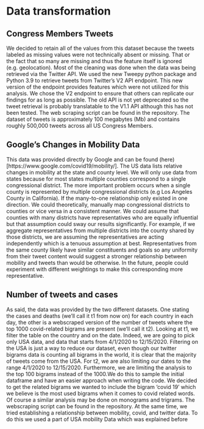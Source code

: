 # Data transformation

## Congress Members Tweets
We decided to retain all of the values from this dataset because the tweets labeled as missing values were not technically absent or missing. That or the fact that so many are missing and thus the feature itself is ignored (e.g. geolocation). Most of the cleaning was done when the data was being retrieved via the Twitter API. We used the new Tweepy python package and Python 3.9 to retrieve tweets from Twitter's V2 API endpoint. This new version of the endpoint provides features which were not utilized for this analysis. We chose the V2 endpoint to ensure that others can replicate our findings for as long as possible. The old API is not yet deprecated so the tweet retrieval is probably translatable to the V1.1 API although this has not been tested. The web scraping script can be found in the repository. The dataset of tweets is approximately 100 megabytes (Mb) and contains roughly 500,000 tweets across all US Congress Members.

## Google's Changes in Mobility Data
This data was provided directly by Google and can be found (here)[https://www.google.com/covid19/mobility/]. The US data lists relative changes in mobility at the state and county level. We will only use data from states because for most states multiple counties correspond to a single congressional district. The more important problem occurs when a single county is represented by multiple congressional districts (e.g Los Angeles County in California). If the many-to-one relationship only existed in one direction. We could theoretically, manually map congressional districts to counties or vice versa in a consistent manner. We could assume that counties with many districts have representatives who are equally influential but that assumption could sway our results significantly. For example, if we aggregate representatives from multiple districts into the county shared by those districts, we are assuming the representatives are acting independently which is a tenuous assumption at best. Representatives from the same county likely have similar constituents and goals so any uniformity from their tweet content would suggest a stronger relationship between mobility and tweets than would be otherwise. In the future, people could experiment with different weightings to make this corresponding more representative.

## Number of tweets and cases
As said, the data was provided by the two different datasets. One stating the cases and deaths (we'll call it t1 from now on) for each country in each day, the other is a webscraped version of the number of tweets where the top 1000 covid-related bigrams are present (we'll call it t2).
Looking at t1, we filter the table on the country and on the date. Indeed, we are going to pick only USA data, and data that starts from 4/1/2020 to 12/15/2020. Filtering on the USA is just a way to reduce our dataset, even though our twitter bigrams data is counting all bigrams in the world, it is clear that the majority of tweets come from the USA. 
For t2, we are also limiting our dates to the range 4/1/2020 to 12/15/2020. Furthermore, we are limiting the analysis to the top 100 bigrams instead of the 1000.We do this to sample the initial dataframe and have an easier approach when writing the code. We decided to get the related bigrams we wanted to include the bigram 'covid 19' which we believe is the most used bigrams when it comes to covid related words. Of course a similar analysis may be done on monograms and trigrams. The webscraping script can be found in the repository.
At the same time, we tried establishing a relationship between mobility, covid, and twitter data. To do this we used a part of USA mobility Data which was explained before
